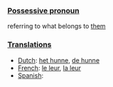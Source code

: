 ===[[Possessive pronoun]]===

referring to what belongs to [[them]]

===[[Translation]]s===

*[[Dutch]]: [[het hunne]], [[de hunne]]
*[[French]]: [[le leur]], [[la leur]]
*[[Spanish]]: [[]]